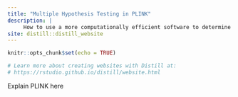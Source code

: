 ```yaml
---
title: "Multiple Hypothesis Testing in PLINK"
description: |
     How to use a more computationally efficient software to determine a threshold
site: distill::distill_website
---
```


```r
knitr::opts_chunk$set(echo = TRUE)

# Learn more about creating websites with Distill at:
# https://rstudio.github.io/distill/website.html
```

Explain PLINK here